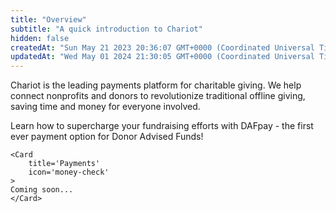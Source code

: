 ```yaml
---
title: "Overview"
subtitle: "A quick introduction to Chariot"
hidden: false
createdAt: "Sun May 21 2023 20:36:07 GMT+0000 (Coordinated Universal Time)"
updatedAt: "Wed May 01 2024 21:30:05 GMT+0000 (Coordinated Universal Time)"
---
```


Chariot is the leading payments platform for charitable giving.
We help connect nonprofits and donors to revolutionize traditional offline giving, saving time and money for everyone involved.

<CardGroup cols={2}>
    <Card
        title='Fundraising'
        icon='box-heart'
        href='../fundraising'
    >
    Learn how to supercharge your fundraising efforts with DAFpay - the first ever payment option for Donor Advised Funds!
    </Card>

    <Card
        title='Payments'
        icon='money-check'
    >
    Coming soon...
    </Card>
</CardGroup>
